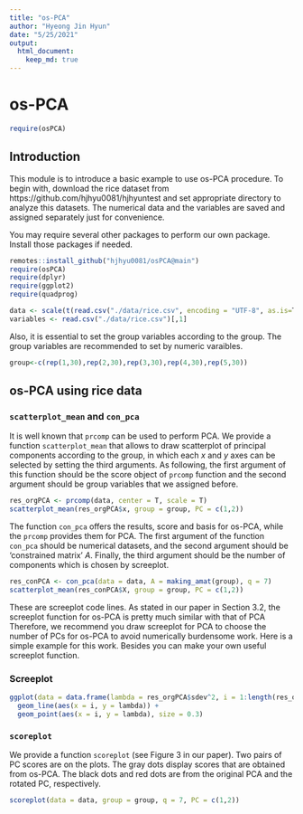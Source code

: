 ```yaml
---
title: "os-PCA"
author: "Hyeong Jin Hyun"
date: "5/25/2021"
output: 
  html_document: 
    keep_md: true
---
```

# os-PCA
```r
require(osPCA)
```

## Introduction

This module is to introduce a basic example to use os-PCA procedure. To begin with, download the rice dataset from https://github.com/hjhyu0081/hjhyuntest and set appropriate directory to analyze this datasets. The numerical data and the variables are saved and assigned separately just for convenience.


You may require several other packages to perform our own package. Install those packages if needed.
```r
remotes::install_github("hjhyu0081/osPCA@main")
require(osPCA)
require(dplyr)
require(ggplot2)
require(quadprog)
```

```r
data <- scale(t(read.csv("./data/rice.csv", encoding = "UTF-8", as.is=T)[,-1]))
variables <- read.csv("./data/rice.csv")[,1]
```

Also, it is essential to set the group variables according to the group. The group variables are recommended to set by numeric varaibles.

```r
group<-c(rep(1,30),rep(2,30),rep(3,30),rep(4,30),rep(5,30))
```


## os-PCA using rice data

### `scatterplot_mean` and `con_pca`

It is well known that `prcomp` can be used to perform PCA. We provide a function `scatterplot_mean` that allows to draw scatterplot of principal components according to the group, in which each $x$ and $y$ axes can be selected by setting the third arguments. As following, the first argument of this function should be the score object of `prcomp` function and the second argument should be group variables that we assigned before.

```r
res_orgPCA <- prcomp(data, center = T, scale = T)
scatterplot_mean(res_orgPCA$x, group = group, PC = c(1,2))
```

The function `con_pca` offers the results, score and basis for os-PCA, while the `prcomp` provides them for PCA. The first argument of the function `con_pca` should be numerical datasets, and the second argument should be 'constrained matrix' $A$. Finally, the third argument should be the number of components which is chosen by screeplot. 

```r
res_conPCA <- con_pca(data = data, A = making_amat(group), q = 7)
scatterplot_mean(res_conPCA$X, group = group, PC = c(1,2))
```

These are screeplot code lines. As stated in our paper in Section 3.2, the screeplot function for os-PCA is pretty much similar with that of PCA  Therefore, we recommend you draw screeplot for PCA to choose the number of PCs for os-PCA to avoid numerically burdensome work. Here is a simple example for this work. Besides you can make your own useful screeplot function.

### Screeplot
```r
ggplot(data = data.frame(lambda = res_orgPCA$sdev^2, i = 1:length(res_orgPCA$sdev))) +
  geom_line(aes(x = i, y = lambda)) +
  geom_point(aes(x = i, y = lambda), size = 0.3)
```

### `scoreplot`
We provide a function `scoreplot` (see Figure 3 in our paper). Two pairs of PC scores are on the plots. The gray dots display scores that are obtained from os-PCA. The black dots and red dots are from the original PCA and the rotated PC, respectively. 
```r
scoreplot(data = data, group = group, q = 7, PC = c(1,2))
```
